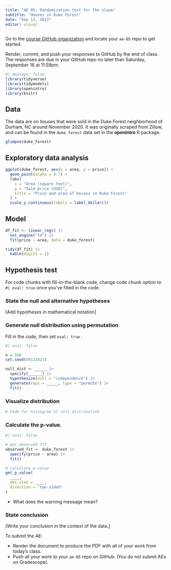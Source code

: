 ```yaml
---
title: "AE 05: Randomization test for the slope"
subtitle: "Houses in Duke Forest"
date: "Sep 13, 2022"
editor: visual
---
```


::: callout-important
Go to the [course GitHub organization](https://github.com/sta210-fa23) and locate your `ae-05` repo to get started.

Render, commit, and push your responses to GitHub by the end of class. The responses are due in your GitHub repo no later than Saturday, September 16 at 11:59pm.
:::

```r
#| message: false
library(tidyverse)
library(tidymodels)
library(openintro)
library(knitr)
```

## Data

The data are on houses that were sold in the Duke Forest neighborhood of Durham, NC around November 2020. It was originally scraped from Zillow, and can be found in the `duke_forest` data set in the **openintro** R package.

```r
glimpse(duke_forest)
```

## Exploratory data analysis

```r
ggplot(duke_forest, aes(x = area, y = price)) +
  geom_point(alpha = 0.7) +
  labs(
    x = "Area (square feet)",
    y = "Sale price (USD)",
    title = "Price and area of houses in Duke Forest"
  ) +
  scale_y_continuous(labels = label_dollar()) 
```

## Model

```r
df_fit <- linear_reg() |>
  set_engine("lm") |>
  fit(price ~ area, data = duke_forest)

tidy(df_fit) |>
  kable(digits = 2)
```

## Hypothesis test

::: callout-tip
For code chunks with fill-in-the-blank code, change code chunk option to `#| eval: true` once you've filled in the code.
:::

### State the null and alternative hypotheses

\[Add hypotheses in mathematical notation\]

### Generate null distribution using permutation

Fill in the code, then set `eval: true` .

```r
#| eval: false

n = 100
set.seed(09132023)

null_dist <- _____ |>
  specify(______) |>
  hypothesize(null = "independence") |>
  generate(reps = _____, type = "permute") |>
  fit()
```

### Visualize distribution

```r
# Code for histogram of null distribution
```

### Calculate the p-value.

```r
#| eval: false 

# get observed fit 
observed_fit <- duke_forest |>
  specify(price ~ area) |>
  fit()

# calculate p-value
get_p_value(
  ____,
  obs_stat = ____,
  direction = "two-sided"
)
```

-   What does the warning message mean?

### State conclusion

\[Write your conclusion in the context of the data.\]

::: callout-important
To submit the AE:

-   Render the document to produce the PDF with all of your work from today's class.
-   Push all your work to your `ae-05` repo on GitHub. (You do not submit AEs on Gradescope).
:::
